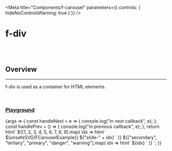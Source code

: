 
<Meta
	title="Components/f-carousel"
	parameters={{
		controls: { hideNoControlsWarning: true }
	}}
/>

# f-div

<br />
<br />

## Overview

<hr />

f-div is used as a container for HTML elements.

<br />

### [Playground](/story/components-f-div--playground)

<Canvas>
	<Story name="Playground">
		{args => {
			const handleNext = e => {
				console.log("in next callback", e);
			};
			const handlePrev = () => {
				console.log("in previous callback", e);
			};
			return html`<f-div width="100%">
				<f-carousel active-content-id="slide-3" @next=${handleNext} @prev=${handlePrev}>
					${[1, 2, 3, 4, 5, 6, 7, 8, 9].map(
						idx =>
							html`<f-carousel-content content-id=${"slide-" + idx}>
								<f-div> ${unsafeSVG(FCarouselExample)} </f-div>
								<f-text>${"slide-" + idx}</f-text>
							</f-carousel-content>`
					)}
				</f-carousel>
				<f-carousel active-content-id="slide-primary">
					${["secondary", "tertiary", "primary", "danger", "warning"].map(
						idx =>
							html`<f-carousel-content content-id=${"slide-" + idx}>
								<f-div
									height="300px"
									width="100%"
									padding="large"
									gap="large"
									variant="curved"
									.state=${idx}
								>
									<f-text state="inherit">${idx}</f-text>
									<f-icon source="i-crown" state="inherit"></f-icon>
								</f-div>
							</f-carousel-content>`
					)}
				</f-carousel>
			</f-div>`;
		}}
	</Story>
</Canvas>
